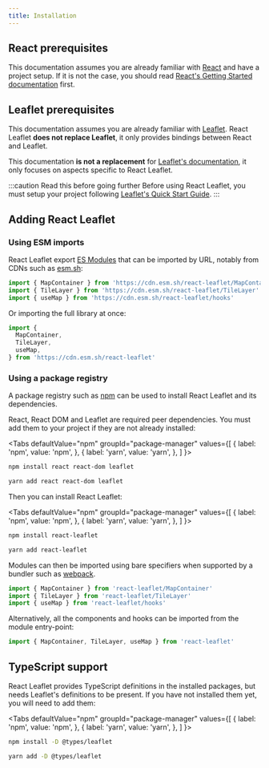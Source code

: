 ```yaml
---
title: Installation
---
```



## React prerequisites

This documentation assumes you are already familiar with [React](https://reactjs.org/) and have a project setup. If it is not the case, you should read [React's Getting Started documentation](https://reactjs.org/docs/getting-started.html) first.

## Leaflet prerequisites

This documentation assumes you are already familiar with [Leaflet](https://leafletjs.com/). React Leaflet **does not replace Leaflet**, it only provides bindings between React and Leaflet.

This documentation **is not a replacement** for [Leaflet's documentation](https://leafletjs.com/reference.html), it only focuses on aspects specific to React Leaflet.

:::caution Read this before going further
Before using React Leaflet, you must setup your project following [Leaflet's Quick Start Guide](https://leafletjs.com/examples/quick-start/).
:::

## Adding React Leaflet

### Using ESM imports

React Leaflet export [ES Modules](https://developer.mozilla.org/en-US/docs/Web/JavaScript/Guide/Modules) that can be imported by URL, notably from CDNs such as [esm.sh](https://esm.sh/):

```js
import { MapContainer } from 'https://cdn.esm.sh/react-leaflet/MapContainer'
import { TileLayer } from 'https://cdn.esm.sh/react-leaflet/TileLayer'
import { useMap } from 'https://cdn.esm.sh/react-leaflet/hooks'
```

Or importing the full library at once:

```js
import {
  MapContainer,
  TileLayer,
  useMap,
} from 'https://cdn.esm.sh/react-leaflet'
```

### Using a package registry

A package registry such as [npm](https://www.npmjs.com/) can be used to install React Leaflet and its dependencies.

React, React DOM and Leaflet are required peer dependencies. You must add them to your project if they are not already installed:

<Tabs
  defaultValue="npm"
  groupId="package-manager"
  values={[
    { label: 'npm', value: 'npm', },
    { label: 'yarn', value: 'yarn', },
  ]
}>
<TabItem value="npm">

```bash
npm install react react-dom leaflet
```

</TabItem>
<TabItem value="yarn">

```bash
yarn add react react-dom leaflet
```

</TabItem>
</Tabs>

Then you can install React Leaflet:

<Tabs
  defaultValue="npm"
  groupId="package-manager"
  values={[
    { label: 'npm', value: 'npm', },
    { label: 'yarn', value: 'yarn', },
  ]
}>
<TabItem value="npm">

```bash
npm install react-leaflet
```

</TabItem>
<TabItem value="yarn">

```bash
yarn add react-leaflet
```

</TabItem>
</Tabs>

Modules can then be imported using bare specifiers when supported by a bundler such as [webpack](https://webpack.js.org/).

```js
import { MapContainer } from 'react-leaflet/MapContainer'
import { TileLayer } from 'react-leaflet/TileLayer'
import { useMap } from 'react-leaflet/hooks'
```

Alternatively, all the components and hooks can be imported from the module entry-point:

```js
import { MapContainer, TileLayer, useMap } from 'react-leaflet'
```

## TypeScript support

React Leaflet provides TypeScript definitions in the installed packages, but needs Leaflet's definitions to be present. If you have not installed them yet, you will need to add them:

<Tabs
  defaultValue="npm"
  groupId="package-manager"
  values={[
    { label: 'npm', value: 'npm', },
    { label: 'yarn', value: 'yarn', },
  ]
}>
<TabItem value="npm">

```bash
npm install -D @types/leaflet
```

</TabItem>
<TabItem value="yarn">

```bash
yarn add -D @types/leaflet
```

</TabItem>
</Tabs>
